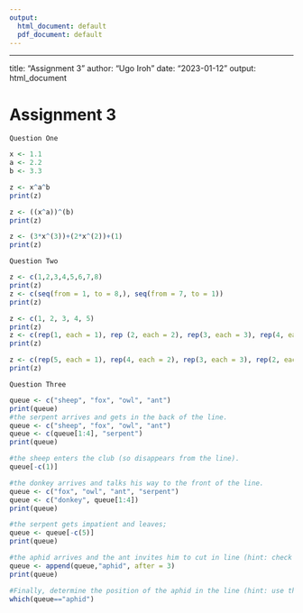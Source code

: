 ```yaml
---
output:
  html_document: default
  pdf_document: default
---
```

---
title: "Assignment 3"
author: "Ugo Iroh"
date: "2023-01-12"
output: html_document

# Assignment 3

`Question One`  
```r
x <- 1.1
a <- 2.2
b <- 3.3

z <- x^a^b
print(z)
```

```r
z <- ((x^a))^(b)
print(z)
```
```r
z <- (3*x^(3))+(2*x^(2))+(1)
print(z)
```
`Question Two`
```r
z <- c(1,2,3,4,5,6,7,8)
print(z)
z <- c(seq(from = 1, to = 8,), seq(from = 7, to = 1)) 
print(z)
```
```r
z <- c(1, 2, 3, 4, 5)
print(z)
z <- c(rep(1, each = 1), rep (2, each = 2), rep(3, each = 3), rep(4, each = 4), rep(5, each = 5)) 
print(z)
```
```r
z <- c(rep(5, each = 1), rep(4, each = 2), rep(3, each = 3), rep(2, each = 4), rep(1, each = 5)) 
print(z)
```
`Question Three`
```r
queue <- c("sheep", "fox", "owl", "ant")
print(queue)
#the serpent arrives and gets in the back of the line. 
queue <- c("sheep", "fox", "owl", "ant")
queue <- c(queue[1:4], "serpent")
print(queue)

#the sheep enters the club (so disappears from the line).  
queue[-c(1)]

#the donkey arrives and talks his way to the front of the line. 
queue <- c("fox", "owl", "ant", "serpent")
queue <- c("donkey", queue[1:4])
print(queue)

#the serpent gets impatient and leaves;
queue <- queue[-c(5)]
print(queue)

#the aphid arrives and the ant invites him to cut in line (hint: check out the append function).
queue <- append(queue,"aphid", after = 3)
print(queue)

#Finally, determine the position of the aphid in the line (hint: use the which function).  
which(queue=="aphid")
```
 